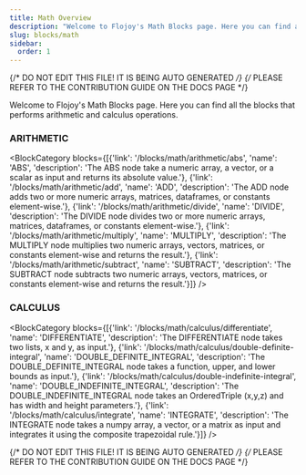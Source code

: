 ```yaml
---
title: Math Overview
description: "Welcome to Flojoy's Math Blocks page. Here you can find all the blocks that performs arithmetic and calculus operations."
slug: blocks/math
sidebar:
  order: 1
---
```


{/* DO NOT EDIT THIS FILE! IT IS BEING AUTO GENERATED */}
{/* PLEASE REFER TO THE CONTRIBUTION GUIDE ON THE DOCS PAGE */}


Welcome to Flojoy's Math Blocks page. Here you can find all the blocks that performs arithmetic and calculus operations.

### ARITHMETIC
<BlockCategory blocks={[{'link': '/blocks/math/arithmetic/abs', 'name': 'ABS', 'description': 'The ABS node take a numeric array, a vector, or a scalar as input and returns its absolute value.'}, {'link': '/blocks/math/arithmetic/add', 'name': 'ADD', 'description': 'The ADD node adds two or more numeric arrays, matrices, dataframes, or constants element-wise.'}, {'link': '/blocks/math/arithmetic/divide', 'name': 'DIVIDE', 'description': 'The DIVIDE node divides two or more numeric arrays, matrices, dataframes, or constants element-wise.'}, {'link': '/blocks/math/arithmetic/multiply', 'name': 'MULTIPLY', 'description': 'The MULTIPLY node multiplies two numeric arrays, vectors, matrices, or constants element-wise and returns the result.'}, {'link': '/blocks/math/arithmetic/subtract', 'name': 'SUBTRACT', 'description': 'The SUBTRACT node subtracts two numeric arrays, vectors, matrices, or constants element-wise and returns the result.'}]} />

### CALCULUS
<BlockCategory blocks={[{'link': '/blocks/math/calculus/differentiate', 'name': 'DIFFERENTIATE', 'description': 'The DIFFERENTIATE node takes two lists, x and y, as input.'}, {'link': '/blocks/math/calculus/double-definite-integral', 'name': 'DOUBLE_DEFINITE_INTEGRAL', 'description': 'The DOUBLE_DEFINITE_INTEGRAL node takes a function, upper, and lower bounds as input.'}, {'link': '/blocks/math/calculus/double-indefinite-integral', 'name': 'DOUBLE_INDEFINITE_INTEGRAL', 'description': 'The DOUBLE_INDEFINITE_INTEGRAL node takes an OrderedTriple (x,y,z) and has width and height parameters.'}, {'link': '/blocks/math/calculus/integrate', 'name': 'INTEGRATE', 'description': 'The INTEGRATE node takes a numpy array, a vector, or a matrix as input and integrates it using the composite trapezoidal rule.'}]} />

{/* DO NOT EDIT THIS FILE! IT IS BEING AUTO GENERATED */}
{/* PLEASE REFER TO THE CONTRIBUTION GUIDE ON THE DOCS PAGE */}

